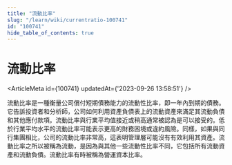 ```yaml
---
title: "流動比率"
slug: "/learn/wiki/currentratio-100741"
id: "100741"
hide_table_of_contents: true
---
```



# 流動比率

<ArticleMeta id={100741} updatedAt={'2023-09-26 13:58:51'} />
<div className='border-solid border-b border-t-0 my-4 border-[var(--ifm-color-gray-300)]' />

流動比率是一種衡量公司償付短期債務能力的流動性比率，即一年內到期的債務。它告訴投資者和分析師，公司如何利用資產負債表上的流動資產來滿足其流動負債和其他應付款項。流動比率與行業平均值接近或稍高通常被認為是可以接受的。低於行業平均水平的流動比率可能表示更高的財務困境或違約風險。同樣，如果與同行集團相比，公司的流動比率非常高，這表明管理層可能沒有有效利用其資產。流動比率之所以被稱為流動，是因為與其他一些流動性比率不同，它包括所有流動資產和流動負債。流動比率有時被稱為營運資本比率。
